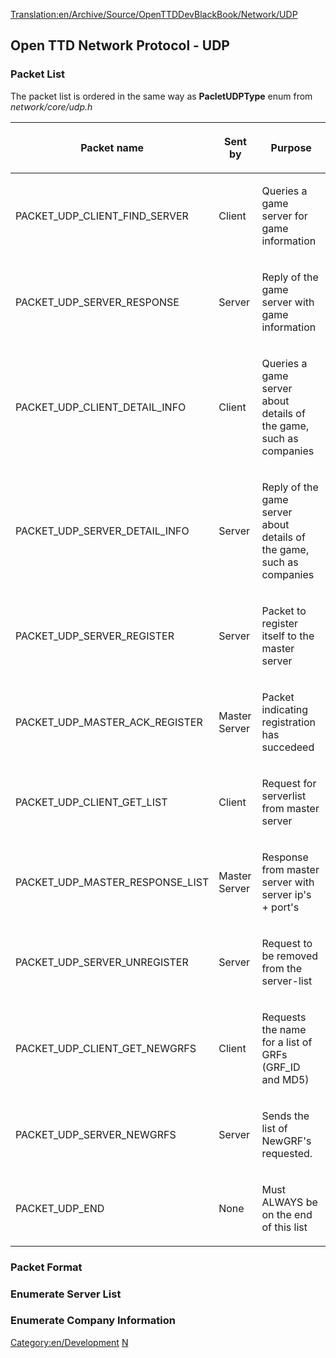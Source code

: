[[Translation:en/Archive/Source/OpenTTDDevBlackBook/Network/UDP]]
==Open TTD Network Protocol - UDP==
===Packet List===
The packet list is ordered in the same way as '''PacletUDPType''' enum from ''network/core/udp.h''
{| border="1"
!Packet name
!Sent by
!Purpose
|-
|PACKET_UDP_CLIENT_FIND_SERVER
|Client
|Queries a game server for game information
|-
|PACKET_UDP_SERVER_RESPONSE
|Server
|Reply of the game server with game information
|-
|PACKET_UDP_CLIENT_DETAIL_INFO
|Client
|Queries a game server about details of the game, such as companies
|-
|PACKET_UDP_SERVER_DETAIL_INFO
|Server
|Reply of the game server about details of the game, such as companies
|-
|PACKET_UDP_SERVER_REGISTER
|Server
|Packet to register itself to the master server
|-
|PACKET_UDP_MASTER_ACK_REGISTER
|Master Server
|Packet indicating registration has succedeed
|-
|PACKET_UDP_CLIENT_GET_LIST
|Client
|Request for serverlist from master server
|-
|PACKET_UDP_MASTER_RESPONSE_LIST
|Master Server
|Response from master server with server ip's + port's
|-
|PACKET_UDP_SERVER_UNREGISTER
|Server
|Request to be removed from the server-list
|-
|PACKET_UDP_CLIENT_GET_NEWGRFS
|Client
|Requests the name for a list of GRFs (GRF_ID and MD5)
|-
|PACKET_UDP_SERVER_NEWGRFS
|Server
|Sends the list of NewGRF's requested.
|-
|PACKET_UDP_END
|None
|Must ALWAYS be on the end of this list!! (period)
|}

===Packet Format===
===Enumerate Server List===
===Enumerate Company Information===
[[Category:en/Development]][[Category:en/Archive/Source/OpenTTDDevBlackBook|N]]